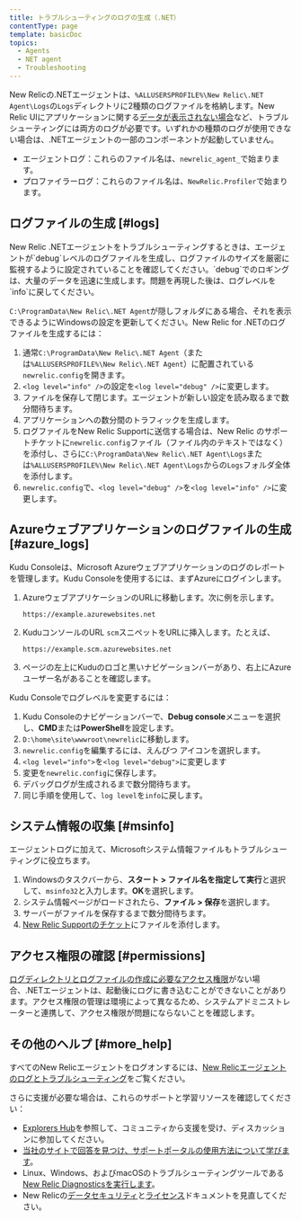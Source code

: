 ```yaml
---
title: トラブルシューティングのログの生成（.NET）
contentType: page
template: basicDoc
topics:
  - Agents
  - NET agent
  - Troubleshooting
---
```


New Relicの.NETエージェントは、`%ALLUSERSPROFILE%\New Relic\.NET Agent\Logs`の`Logs`ディレクトリに2種類のログファイルを格納します。New Relic UIにアプリケーションに関する[データが表示されない場合](/docs/agents/net-agent/troubleshooting/no-data-appears-net)など、トラブルシューティングには両方のログが必要です。いずれかの種類のログが使用できない場合は、.NETエージェントの一部のコンポーネントが起動していません。

* エージェントログ：これらのファイル名は、`newrelic_agent_`で始まります。
* プロファイラーログ：これらのファイル名は、`NewRelic.Profiler`で始まります。

## ログファイルの生成 [#logs]

<Callout variant="important">
  New Relic .NETエージェントをトラブルシューティングするときは、エージェントが`debug`レベルのログファイルを生成し、ログファイルのサイズを厳密に監視するように設定されていることを確認してください。`debug`でのロギングは、大量のデータを迅速に生成します。問題を再現した後は、ログレベルを`info`に戻してください。
</Callout>

`C:\ProgramData\New Relic\.NET Agent`が隠しフォルダにある場合、それを表示できるようにWindowsの設定を更新してください。New Relic for .NETのログファイルを生成するには：

1. 通常`C:\ProgramData\New Relic\.NET Agent`（または`%ALLUSERSPROFILE%\New Relic\.NET Agent`）に配置されている`newrelic.config`を開きます。
2. `<log level="info" />`の設定を`<log level="debug" />`に変更します。
3. ファイルを保存して閉じます。エージェントが新しい設定を読み取るまで数分間待ちます。
4. アプリケーションへの数分間のトラフィックを生成します。
5. ログファイルをNew Relic Supportに送信する場合は、New Relic のサポートチケットに`newrelic.config`ファイル（ファイル内のテキストではなく）を添付し、さらに`C:\ProgramData\New Relic\.NET Agent\Logs`または`%ALLUSERSPROFILE%\New Relic\.NET Agent\Logs`からの`Logs`フォルダ全体を添付します。
6. `newrelic.config`で、`<log level="debug" />`を`<log level="info" />`に変更します。

## Azureウェブアプリケーションのログファイルの生成 [#azure_logs]

Kudu Consoleは、Microsoft Azureウェブアプリケーションのログのレポートを管理します。Kudu Consoleを使用するには、まずAzureにログインします。

1. AzureウェブアプリケーションのURLに移動します。次に例を示します。

   ```
   https://example.azurewebsites.net
   ```
2. KuduコンソールのURL `scm`スニペットをURLに挿入します。たとえば、

   ```
   https://example.scm.azurewebsites.net
   ```
3. ページの左上にKuduのロゴと黒いナビゲーションバーがあり、右上にAzureユーザー名があることを確認します。

Kudu Consoleでログレベルを変更するには：

1. Kudu Consoleのナビゲーションバーで、**Debug console**メニューを選択し、**CMD**または**PowerShell**を設定します。
2. `D:\home\site\wwwroot\newrelic`に移動します。
3. `newrelic.config`を編集するには、えんぴつ <Icon name="fe-edit-2"/>
   アイコンを選択します。
4. `<log level="info">`を`<log level="debug">`に変更します
5. 変更を`newrelic.config`に保存します。
6. デバッグログが生成されるまで数分間待ちます。
7. 同じ手順を使用して、`log level`を`info`に戻します。

## システム情報の収集 [#msinfo]

エージェントログに加えて、Microsoftシステム情報ファイルもトラブルシューティングに役立ちます。

1. Windowsのタスクバーから、**スタート > ファイル名を指定して実行**と選択して、`msinfo32`と入力します。**OK**を選択します。
2. システム情報ページがロードされたら、**ファイル > 保存**を選択します。
3. サーバーがファイルを保存するまで数分間待ちます。
4. [New Relic Supportのチケット](/docs/accounts-partnerships/education/getting-started-new-relic/find-help-or-file-support-ticket)にファイルを添付します。

## アクセス権限の確認 [#permissions]

[ログディレクトリとログファイルの作成に必要なアクセス権限](/docs/agents/net-agent/troubleshooting/no-data-registry-key-permission-issues)がない場合、.NETエージェントは、起動後にログに書き込むことができないことがあります。アクセス権限の管理は環境によって異なるため、システムアドミニストレーターと連携して、アクセス権限が問題にならないことを確認します。

## その他のヘルプ [#more_help]

すべてのNew Relicエージェントをログオンするには、[New Relicエージェントのログとトラブルシューティング](/docs/agents/manage-apm-agents/troubleshooting/new-relic-agent-logs-troubleshooting)をご覧ください。

さらに支援が必要な場合は、これらのサポートと学習リソースを確認してください：

* [Explorers Hub](https://discuss.newrelic.com/)を参照して、コミュニティから支援を受け、ディスカッションに参加してください。
* [当社のサイトで回答を見つけ、サポートポータルの使用方法について学びます](/docs/using-new-relic/welcome-new-relic/get-started/find-help-use-support-portal)。
* Linux、Windows、およびmacOSのトラブルシューティングツールである[New Relic Diagnosticsを実行します](/docs/using-new-relic/cross-product-functions/troubleshooting/new-relic-diagnostics)。
* New Relicの[データセキュリティ](/docs/security)と[ライセンス](/docs/licenses)ドキュメントを見直してください。

